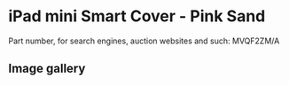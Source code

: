 
# iPad mini Smart Cover - Pink Sand

Part number, for search engines, auction websites and such: MVQF2ZM/A

## Image gallery

<div style={{ width: "768px" }}>
  <GalleryComponent
    images={[
      {
        original: "/everysource/MVQF2.png",
        thumbnail: "/everypreview/MVQF2.png",
      },
      {
        original: "/everysource/MVQF2_AV1_GOLD.png",
        thumbnail: "/everypreview/MVQF2_AV1_GOLD.png",
      },
      {
        original: "/everysource/MVQF2_AV1_SILVER.png",
        thumbnail: "/everypreview/MVQF2_AV1_SILVER.png",
      },
      {
        original: "/everysource/MVQF2_AV1_SPACE_GRAY.png",
        thumbnail: "/everypreview/MVQF2_AV1_SPACE_GRAY.png",
      },
      {
        original: "/everysource/MVQF2_AV2.png",
        thumbnail: "/everypreview/MVQF2_AV2.png",
      },
      {
        original: "/everysource/MVQF2_AV3.png",
        thumbnail: "/everypreview/MVQF2_AV3.png",
      }
    ]}
  />
</div>